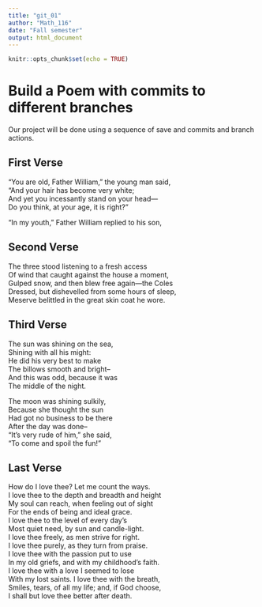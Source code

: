 ```yaml
---
title: "git_01"
author: "Math_116"
date: "Fall semester"
output: html_document
---
```


```r
knitr::opts_chunk$set(echo = TRUE)
```
# Build a Poem with commits to different branches
Our project will be done using a sequence of save and commits and branch actions.
<!-- Do not modify or change any text in "!--" bracketed areas such as this --- these are instructions to
you, if you change any of this the git program will notice it and compromise your git merging strategy !-->

## First Verse 
<!--Put the first five lines of a poem by Lewis Carrol in this section!-->
"You are old, Father William," the young man said,  
 "And your hair has become very white;  
 And yet you incessantly stand on your head—  
Do you think, at your age, it is right?"  
  
 "In my youth," Father William replied to his son,  
 
## Second Verse
<!--Put the first five lines of a poem by Robert Frost here!-->
The three stood listening to a fresh access  
Of wind that caught against the house a moment,  
Gulped snow, and then blew free again—the Coles  
Dressed, but dishevelled from some hours of sleep,    
Meserve belittled in the great skin coat he wore.    
  
## Third Verse
<!--Put the first two verses of The Walrus and the Carpenter here!-->
The sun was shining on the sea,  
 Shining with all his might:  
 He did his very best to make  
 The billows smooth and bright--  
 And this was odd, because it was  
 The middle of the night.  
  
 The moon was shining sulkily,  
 Because she thought the sun  
 Had got no business to be there  
 After the day was done--  
 "It's very rude of him," she said,  
 "To come and spoil the fun!"  
  
## Last Verse
<!--Put a short poem of your choice 8-20 lines,here!-->
How do I love thee? Let me count the ways.  
I love thee to the depth and breadth and height  
My soul can reach, when feeling out of sight  
For the ends of being and ideal grace.  
I love thee to the level of every day’s  
Most quiet need, by sun and candle-light.  
I love thee freely, as men strive for right.  
I love thee purely, as they turn from praise.  
I love thee with the passion put to use  
In my old griefs, and with my childhood’s faith.  
I love thee with a love I seemed to lose  
With my lost saints. I love thee with the breath,  
Smiles, tears, of all my life; and, if God choose,  
I shall but love thee better after death.  
